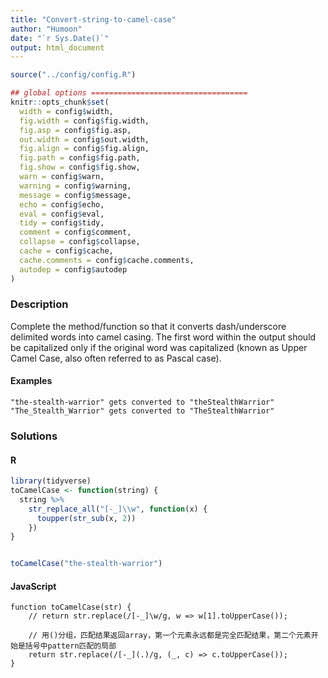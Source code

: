```yaml
---
title: "Convert-string-to-camel-case"
author: "Humoon"
date: "`r Sys.Date()`"
output: html_document
---
```



```r
source("../config/config.R")

## global options ===================================
knitr::opts_chunk$set(
  width = config$width,
  fig.width = config$fig.width,
  fig.asp = config$fig.asp,
  out.width = config$out.width,
  fig.align = config$fig.align,
  fig.path = config$fig.path,
  fig.show = config$fig.show,
  warn = config$warn,
  warning = config$warning,
  message = config$message,
  echo = config$echo,
  eval = config$eval,
  tidy = config$tidy,
  comment = config$comment,
  collapse = config$collapse,
  cache = config$cache,
  cache.comments = config$cache.comments,
  autodep = config$autodep
)
```

### Description


Complete the method/function so that it converts dash/underscore delimited words into camel casing. The first word within the output should be capitalized only if the original word was capitalized (known as Upper Camel Case, also often referred to as Pascal case).

#### Examples

```
"the-stealth-warrior" gets converted to "theStealthWarrior"
"The_Stealth_Warrior" gets converted to "TheStealthWarrior"
```

### Solutions


#### R

```r
library(tidyverse)
toCamelCase <- function(string) {
  string %>%
    str_replace_all("[-_]\\w", function(x) {
      toupper(str_sub(x, 2))
    })
}


toCamelCase("the-stealth-warrior")

```

#### JavaScript

```node
function toCamelCase(str) {
    // return str.replace(/[-_]\w/g, w => w[1].toUpperCase());

    // 用()分组，匹配结果返回array，第一个元素永远都是完全匹配结果，第二个元素开始是括号中pattern匹配的局部
    return str.replace(/[-_](.)/g, (_, c) => c.toUpperCase());
}
```
